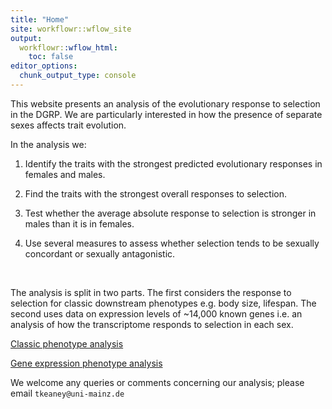 ```yaml
---
title: "Home"
site: workflowr::wflow_site
output:
  workflowr::wflow_html:
    toc: false
editor_options:
  chunk_output_type: console
---
```


This website presents an analysis of the evolutionary response to selection in the DGRP. We are particularly interested in how the presence of separate sexes affects trait evolution. 

In the analysis we:

1. Identify the traits with the strongest predicted evolutionary responses in females and males.

2. Find the traits with the strongest overall responses to selection.

3. Test whether the average absolute response to selection is stronger in males than it is in females.

4. Use several measures to assess whether selection tends to be sexually concordant or sexually antagonistic.

$~$

The analysis is split in two parts. The first considers the response to selection for classic downstream phenotypes e.g. body size, lifespan. The second uses data on expression levels of ~14,000 known genes i.e. an analysis of how the transcriptome responds to selection in each sex.

[Classic phenotype analysis](Main_analysis.html)

[Gene expression phenotype analysis](Transcriptome_analysis.html)

We welcome any queries or comments concerning our analysis; please email `tkeaney@uni-mainz.de` 
